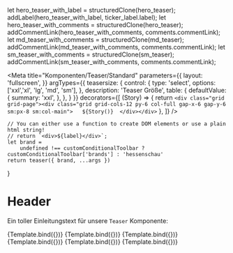 let hero_teaser_with_label  =  structuredClone(hero_teaser);
addLabel(hero_teaser_with_label, ticker_label.label);
let hero_teaser_with_comments  =  structuredClone(hero_teaser);
addCommentLink(hero_teaser_with_comments, comments.commentLink);
let md_teaser_with_comments  =  structuredClone(md_teaser);
addCommentLink(md_teaser_with_comments, comments.commentLink);
let sm_teaser_with_comments  =  structuredClone(sm_teaser);
addCommentLink(sm_teaser_with_comments, comments.commentLink);

<Meta   title="Komponenten/Teaser/Standard"
        parameters={{
            layout: 'fullscreen',
        }}
        argTypes={{
            teasersize: {
                control: {
                    type: 'select',
                    options: ['xxl','xl', 'lg', 'md', 'sm'],
                },
                description: 'Teaser Größe',
                table: {
                    defaultValue: {
                        summary: 'xxl',
                    },
                },
            }
        }} 
        decorators={[
            (Story) => {
                return `<div class="grid grid-page"><div class="grid grid-cols-12 py-6 col-full gap-x-6 gap-y-6 sm:px-8 sm:col-main">  
                ${Story()} 
                </div></div>`
            },
        ]}
        />

    // You can either use a function to create DOM elements or use a plain html string!
    // return `<div>${label}</div>`;
    let brand =
        undefined !== customConditionalToolbar ? customConditionalToolbar['brands'] : 'hessenschau'
    return teaser({ brand, ...args })
}

# Header

Ein toller Einleitungstext für unsere `Teaser` Komponente:

<Preview withToolbar>
    <Story  name="Standard Hero" args={hero_teaser_with_comments}>
        {Template.bind({})} 
    </Story>
    <Story name="Standard Hero with Label" args={hero_teaser_with_label}>
        {Template.bind({})} 
    </Story>   
    <Story name="Standard XL" args={xl_teaser}>
        {Template.bind({})}
    </Story>  
    <Story name="Standard LG" args={lg_teaser}>
        {Template.bind({})}
    </Story>
    <Story name="Standard MD" args={md_teaser_with_comments}>
        {Template.bind({})}
    </Story>   
    <Story name="Standard SM" args={sm_teaser_with_comments}>
        {Template.bind({})}
    </Story>   
   
</Preview>
